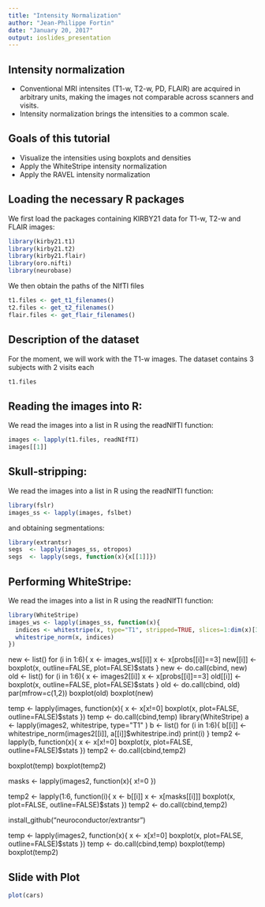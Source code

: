 ```yaml
---
title: "Intensity Normalization"
author: "Jean-Philippe Fortin"
date: "January 20, 2017"
output: ioslides_presentation
---
```


## Intensity normalization

- Conventional MRI intensites (T1-w, T2-w, PD, FLAIR) are acquired in arbitrary units, making the images not comparable across scanners and visits. 
- Intensity normalization brings the intensities to a common scale.

## Goals of this tutorial

- Visualize the intensities using boxplots and densities
- Apply the WhiteStripe intensity normalization 
- Apply the RAVEL intensity normalization

## Loading the necessary R packages

We first load the packages containing KIRBY21 data for T1-w, T2-w and FLAIR images:
```r
library(kirby21.t1)
library(kirby21.t2)
library(kirby21.flair)
library(oro.nifti)
library(neurobase)
```
We then obtain the paths of the NIfTI files
```r
t1.files <- get_t1_filenames()
t2.files <- get_t2_filenames()
flair.files <- get_flair_filenames()
```

## Description of the dataset

For the moment, we will work with the T1-w images. The dataset contains 3 subjects with 2 visits each
```r
t1.files 
```

## Reading the images into R:

We read the images into a list in R using the readNIfTI function:
```r
images <- lapply(t1.files, readNIfTI)
images[[1]]
```

## Skull-stripping:

We read the images into a list in R using the readNIfTI function:
```r
library(fslr)
images_ss <- lapply(images, fslbet)
```
and obtaining segmentations:
```r
library(extrantsr)
segs  <- lapply(images_ss, otropos)
segs  <- lapply(segs, function(x){x[[1]]})
```



## Performing WhiteStripe:
We read the images into a list in R using the readNIfTI function:
```r
library(WhiteStripe)
images_ws <- lapply(images_ss, function(x){
  indices <- whitestripe(x, type="T1", stripped=TRUE, slices=1:dim(x)[3])$whitestripe.ind
  whitestripe_norm(x, indices)
})
```




new <- list()
for (i in 1:6){
  x <- images_ws[[i]]
  x <- x[probs[[i]]==3]
  new[[i]] <- boxplot(x, outline=FALSE, plot=FALSE)$stats
}
new <- do.call(cbind, new)
old <- list()
for (i in 1:6){
  x <- images2[[i]]
  x <- x[probs[[i]]==3]
  old[[i]] <- boxplot(x, outline=FALSE, plot=FALSE)$stats
}
old <- do.call(cbind, old)
par(mfrow=c(1,2))
boxplot(old)
boxplot(new)





temp <- lapply(images, function(x){
  x <- x[x!=0]
  boxplot(x, plot=FALSE, outline=FALSE)$stats
})
temp <- do.call(cbind,temp)
library(WhiteStripe)
a <- lapply(images2, whitestripe, type="T1" )
b <- list()
for (i in 1:6){
  b[[i]] <- whitestripe_norm(images2[[i]], a[[i]]$whitestripe.ind)
  print(i)
}
temp2 <- lapply(b, function(x){
  x <- x[x!=0]
  boxplot(x, plot=FALSE, outline=FALSE)$stats
})
temp2 <- do.call(cbind,temp2)

boxplot(temp)
boxplot(temp2)

masks <- lapply(images2, function(x){
  x!=0
})

temp2 <- lapply(1:6, function(i){
  x <- b[[i]]
  x <- x[masks[[i]]]
  boxplot(x, plot=FALSE, outline=FALSE)$stats
})
temp2 <- do.call(cbind,temp2)


install_github("neuroconductor/extrantsr")


temp <- lapply(images2, function(x){
  x <- x[x!=0]
  boxplot(x, plot=FALSE, outline=FALSE)$stats
})
temp <- do.call(cbind,temp)
boxplot(temp)
boxplot(temp2)

## Slide with Plot

```r
plot(cars)
```


